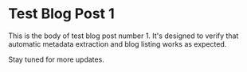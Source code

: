 
# Test Blog Post 1

This is the body of test blog post number 1. It's designed to verify that automatic metadata extraction and blog listing works as expected.

Stay tuned for more updates.
